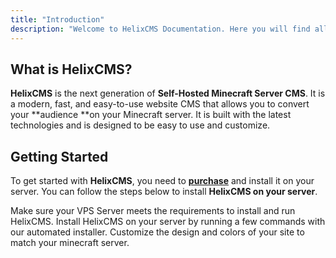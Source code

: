 ```yaml
---
title: "Introduction"
description: "Welcome to HelixCMS Documentation. Here you will find all the information you need to get started with HelixCMS starting from installation to customization."
---
```


## What is HelixCMS?

**HelixCMS** is the next generation of **Self-Hosted Minecraft Server CMS**. It is a modern, fast, and easy-to-use website CMS that allows you to convert your \*\*audience \*\*on your Minecraft server. It is built with the latest technologies and is designed to be easy to use and customize.

## Getting Started

To get started with **HelixCMS**, you need to [**purchase**](https://refinedev.xyz) and install it on your server. You can follow the steps below to install **HelixCMS on your server**.

<Columns cols={2}>
  <Card title="Requirements" icon="circle-exclamation" href="/requirements">
    Make sure your VPS Server meets the requirements to install and run HelixCMS.
  </Card>
  <Card title="Installation" icon="terminal">
    Install HelixCMS on your server by running a few commands with our automated installer.
  </Card>
</Columns>

<Columns cols={1}>
  <Card title="Customize your site" icon="palette" href="/essentials/settings">
    Customize the design and colors of your site to match your minecraft server.
  </Card>
</Columns>